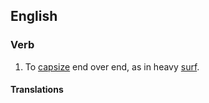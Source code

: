 ==English==

{{rfp}}

===Verb===
{{en-verb|pitchpol|ing}}

# {{context|of a boat}} To [[capsize]] end over end, as in heavy [[surf]].
{{rfex}}

====Translations====
{{trans-top|capsize end over end}}
{{trans-mid}}
{{trans-bottom}}